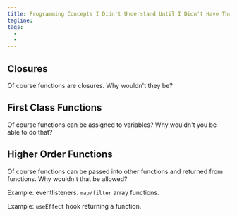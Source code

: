 ```yaml
---
title: Programming Concepts I Didn't Understand Until I Didn't Have Them
tagline: 
tags:
  - 
  - 
---
```


## Closures

Of course functions are closures. Why wouldn't they be?

## First Class Functions

Of course functions can be assigned to variables? Why wouldn't you be able to do that?


## Higher Order Functions

Of course functions can be passed into other functions and returned from functions. 
Why wouldn't that be allowed?

Example: eventlisteners. `map/filter` array functions.

Example: `useEffect` hook returning a function.

